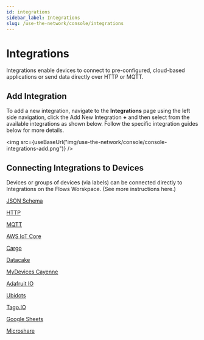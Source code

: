 ```yaml
---
id: integrations
sidebar_label: Integrations
slug: /use-the-network/console/integrations
---
```


# Integrations


Integrations enable devices to connect to pre-configured, cloud-based
applications or send data directly over HTTP or MQTT.

## Add Integration

To add a new integration, navigate to the **Integrations** page using the left
side navigation, click the Add New Integration **+** and then select from the available integrations as shown below.
Follow the specific integration guides below for more details.

<img
  src={useBaseUrl("img/use-the-network/console/console-integrations-add.png")}
/>

## Connecting Integrations to Devices

Devices or groups of devices (via labels) can be connected directly to Integrations on the Flows Worskpace. \(See more instructions here.\)

[JSON Schema](/use-the-network/console/integrations/json-schema)

[HTTP](/use-the-network/console/integrations/http)

[MQTT](/use-the-network/console/integrations/mqtt)

[AWS IoT Core](/use-the-network/console/integrations/aws-iot-core)

[Cargo](/use-the-network/console/integrations/cargo)

[Datacake](/use-the-network/console/integrations/datacake)

[MyDevices Cayenne](/use-the-network/console/integrations/mydevices-cayenne)

[Adafruit IO](/use-the-network/console/integrations/adafruitio)

[Ubidots](/use-the-network/console/integrations/ubidots)

[Tago.IO](/use-the-network/console/integrations/tago)

[Google Sheets](/use-the-network/console/integrations/google-sheets)

[Microshare](/use-the-network/console/integrations/microshare)
